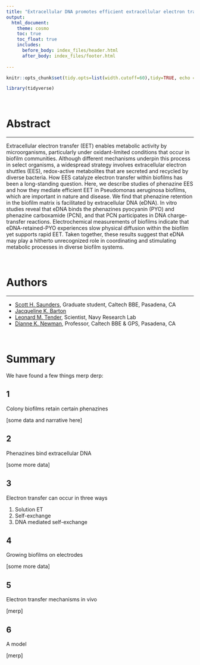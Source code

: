 ```yaml
---
title: "Extracellular DNA promotes efficient extracellular electron transfer by pyocyanin in *Pseudomonas aeruginosa* biofilms."
output: 
  html_document:
    theme: cosmo
    toc: true
    toc_float: true
    includes:
      before_body: index_files/header.html
      after_body: index_files/footer.html
  
---
```


```r
knitr::opts_chunk$set(tidy.opts=list(width.cutoff=60),tidy=TRUE, echo = F, message=FALSE, warning=FALSE, fig.align="center")

library(tidyverse)
```

<br>

# Abstract

---

Extracellular electron transfer (EET) enables metabolic activity by microorganisms, particularly under oxidant-limited conditions that occur in biofilm communities. Although different mechanisms underpin this process in select organisms, a widespread strategy involves extracellular electron shuttles (EES), redox-active metabolites that are secreted and recycled by diverse bacteria. How EES catalyze electron transfer within biofilms has been a long-standing question. Here, we describe studies of phenazine EES and how they mediate efficient EET in Pseudomonas aeruginosa biofilms, which are important in nature and disease. We find that phenazine retention in the biofilm matrix is facilitated by extracellular DNA (eDNA). In vitro studies reveal that eDNA binds the phenazines pyocyanin (PYO) and phenazine carboxamide (PCN), and that PCN participates in DNA charge-transfer reactions. Electrochemical measurements of biofilms indicate that eDNA-retained-PYO experiences slow physical diffusion within the biofilm yet supports rapid EET. Taken together, these results suggest that eDNA may play a hitherto unrecognized role in coordinating and stimulating metabolic processes in diverse biofilm systems.

<br>

# Authors

---

* [Scott H. Saunders](https://scott-saunders.github.io/labwork/), Graduate student, Caltech BBE, Pasadena, CA
* [Jacqueline K. Barton](http://www.its.caltech.edu/~jkbgrp/)
* [Leonard M. Tender](NRL), Scientist, Navy Research Lab
* [Dianne K. Newman](http://dknweb.caltech.edu/Newman_Lab.html), Professor, Caltech BBE & GPS, Pasadena, CA

<br>

# Summary {.tabset}

We have found a few things merp derp:

## 1

Colony biofilms retain certain phenazines

[some data and narrative here]

## 2

Phenazines bind extracellular DNA

[some more data]

## 3

Electron transfer can occur in three ways

1. Solution ET
2. Self-exchange
3. DNA mediated self-exchange

## 4

Growing biofilms on electrodes

[some more data]

## 5

Electron transfer mechanisms in vivo

[merp]

## 6

A model

[merp]
